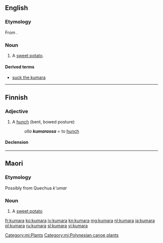 ==English==

===Etymology===
From {{etyl|mi|en}}.

===Noun===
{{en-noun|s|kumara}}

# {{context|New Zealand|lang=en}} A [[sweet potato]].

====Derived terms====
* [[suck the kumara]]

----

==Finnish==

===Adjective===
{{fi-adj||comp=kumarampi|sup=kumarin}}

# A [[hunch]] (bent, bowed posture)
#: ''olla '''kumarassa''''' = to [[hunch]]

====Declension====
{{fi-decl-koira|pos=adj|kumar|||a}}

----

==Maori==

===Etymology===
Possibly from Quechua ''k'umar''

===Noun===
{{mi-noun}}

# A [[sweet potato]]

[[Category:mi:Plants]]
[[Category:mi:Polynesian canoe plants]]

[[fr:kumara]]
[[ko:kumara]]
[[jv:kumara]]
[[kn:kumara]]
[[mg:kumara]]
[[nl:kumara]]
[[ja:kumara]]
[[pl:kumara]]
[[ru:kumara]]
[[sl:kumara]]
[[vi:kumara]]